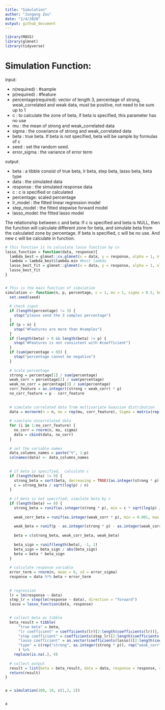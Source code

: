 ```yaml
---
title: "Simulation"
author: "Jungang Zou"
date: "2/4/2020"
output: github_document
---
```


```r
library(MASS)
library(glmnet)
library(tidyverse)
```



# Simulation Function:

input:

* n(required) : #sample
* p(required) : #feature
* percentage(required): vector of length 3, percentage of strong, weak_correlated and weak data, must be positive, not need to be sum up to 1
* c : to calculate the zone of beta, if beta is specified, this parameter has no use
* mu : the mean of strong and weak_correlated data
* sigma : the covariance of strong and weak_correlated data
* beta : true beta. If beta is not specified, beta will be sample by formulas of c
* seed : set the random seed.
* error_sigma : the variance of error term

output:

* beta : a tibble consist of true beta, lr beta, step beta, lasso beta, beta type
* data : the simulated data
* response : the simulated response data
* c : c is specified or calculated
* percentage: scaled percentage
* lr_model : the fitted linear regression model
* step_model : the fitted stepwise forward model
* lasso_model: the fitted lasso model

The relationship between c and beta:
If c is specified and beta is NULL, then the function will calculate different zone for beta, and simulate beta from the calculated zone by percentage.
If beta is specified, c will be no use. And new c will be calculate in function.



```r

# this function is to calculate lasso function by cv
lasso_function = function(data, response){
  lambda_best = glmnet::cv.glmnet(x = data, y = response, alpha = 1, nfolds = 10) #cv to find best lambda
  lambda = lambda_best$lambda.min #best lambda
  lasso_best_fit = glmnet::glmnet(x = data, y = response, alpha = 1, nlambda = 1, lambda = lambda) #fit the lasso model
  lasso_best_fit
}


# This is the main function of simulation
simulation <- function(n, p, percentage, c = 1, mu = 1, sigma = 0.5, beta = NULL, seed = 100, error_sigma = 1){
  set.seed(seed) 
  
  # check input
  if (length(percentage) != 3) {
    stop("please send the 3 samples percentage")
  }
  if (p > n) {
    stop("#Features are more than #samples")
  }
  if (length(beta) > 0 && length(beta) != p) {
    stop("#Features is not consistent with #coefficient")
  }
  if (sum(percentage < 0)) {
    stop("percentage cannot be negative")
  }
  
  # scale percentage
  strong = percentage[1] / sum(percentage)
  weak_corr = percentage[2] / sum(percentage)
  weak_no_corr = percentage[3] / sum(percentage)
  corr_feature = as.integer((strong + weak_corr) * p)
  no_corr_feature = p - corr_feature
  
  
  # simulate correlated data from multivariate Guassian distribution
  data = mvrnorm(n = n, mu = rep(mu, corr_feature), Sigma = matrix(rep(sigma, corr_feature * corr_feature), nrow = corr_feature, ncol = corr_feature))
  
  # simulate uncorrelated data
  for (i in 1:no_corr_feature) {
    no_corr = rnorm(n, mu, sigma)
    data = cbind(data, no_corr)
  }
  
  # set the variable names
  data_columns_names = paste("V", 1:p)
  colnames(data) <- data_columns_names
  
  
  # if beta is specified,  calculate c
  if (length(beta) != 0) {
    strong_beta = sort(beta, decreasing = TRUE)[as.integer(strong * p) + 1]
    c = strong_beta / sqrt(log(p) / n)
  }
  
  # if beta is not specified, simulate beta by c
  if (length(beta) == 0) {
    strong_beta = runif(as.integer(strong * p), min = c * sqrt(log(p) / n) + 0.001, max = 9999)
    
    weak_corr_beta = runif(as.integer(weak_corr * p), min = 0.001, max = c * sqrt(log(p) / n))
    
    weak_beta = runif(p - as.integer(strong * p) - as.integer(weak_corr * p), min = 0.001, max = c * sqrt(log(p) / n))
    
    beta = c(strong_beta, weak_corr_beta, weak_beta)
    
    beta_sign = runif(length(beta), -1, 1)
    beta_sign = beta_sign / abs(beta_sign)
    beta = beta * beta_sign
  }
  
  # calculate response variable
  error_term = rnorm(n, mean = 0, sd = error_sigma)
  response = data %*% beta + error_term
  
  
  # regression
  lr = lm(response ~ data)
  step_lr = step(lm(response ~ data), direction = "forward")
  lasso = lasso_function(data, response)

  
  # collect beta as tibble
  beta_result = tibble(
      "true beta" = beta,
      "lr coefficient" = coefficients(lr)[2:length(coefficients(lr))],
      "step coefficient" = coefficients(step_lr)[2:length(coefficients(step_lr))],
      "lasso coefficient" = as.vector(coefficients(lasso))[2:length(coefficients(lasso))],
      "type" = c(rep("strong", as.integer(strong * p)), rep("weak_corr", as.integer(weak_corr * p)), rep("weak", p - as.integer(strong * p) - as.integer(weak_corr * p)))
      ) %>% 
    replace(is.na(.), 0)
  
  # collect output
  result = list(beta = beta_result, data = data, response = response, c = c, percentage = c(strong, weak_corr, weak_no_corr), lr_model = lr, step_model = step_lr, lasso_model = lasso)
  return(result)
}


a = simulation(100, 10, c(1,3, 2))


a
```

